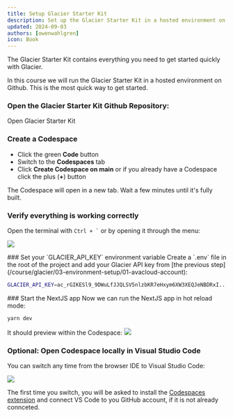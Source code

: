 ```yaml
---
title: Setup Glacier Starter Kit
description: Set up the Glacier Starter Kit in a hosted environment on Github
updated: 2024-09-03
authors: [owenwahlgren]
icon: Book
---
```



The Glacier Starter Kit contains everything you need to get started quickly with Glacier. 

In this course we will run the Glacier Starter Kit in a hosted environment on Github. This is the most quick way to get started.

<Steps>
<Step>

### Open the Glacier Starter Kit Github Repository:

<Link
    href="https://github.com/ava-labs/glacier-starter-kit"
    className={cn(
    buttonVariants({ variant: 'default', className: 'mt-4' }),
    )}
    target='_blank'
>Open Glacier Starter Kit</Link>

</Step>
<Step>

### Create a Codespace
- Click the green **Code** button
- Switch to the **Codespaces** tab
- Click **Create Codespace on main** or if you already have a Codespace click the plus (**+**) button

The Codespace will open in a new tab. Wait a few minutes until it's fully built.

</Step>
<Step>

### Verify everything is working correctly

Open the terminal with `` Ctrl + ` `` or by opening it through the menu:

![](/common-images/avalanche-starter-kit/new-terminal.png)

</Step>
<Step>
### Set your `GLACIER_API_KEY` environment variable
Create a `.env` file in the root of the project and add your Glacier API key from [the previous step](/course/glacier/03-environment-setup/01-avacloud-account):

```bash
GLACIER_API_KEY=ac_rGIKESl9_9DWuLfJJQLSV5nlzbKR7eHxym6XW3XEQJeNBDRxI...
```

</Step>
<Step>
### Start the NextJS app
Now we can run the NextJS app in hot reload mode:
    
```bash
yarn dev
```

It should preview within the Codespace:
![](/course-images/glacier/site-running.png)

</Step>
<Step>



### Optional: Open Codespace locally in Visual Studio Code

You can switch any time from the browser IDE to Visual Studio Code:

![](/course-images/codespaces/open-locally.png)

The first time you switch, you will be asked to install the [Codespaces extension](https://marketplace.visualstudio.com/items?itemName=GitHub.codespaces) and connect VS Code to you GitHub account, if it is not already connceted.

</Step>
</Steps>